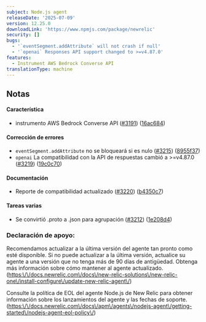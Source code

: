 ```yaml
---
subject: Node.js agent
releaseDate: '2025-07-09'
version: 12.25.0
downloadLink: 'https://www.npmjs.com/package/newrelic'
security: []
bugs:
  - '`eventSegment.addAttribute` will not crash if null'
  - '`openai` Responses API support changed to >=v4.87.0'
features:
  - Instrument AWS Bedrock Converse API
translationType: machine
---
```


## Notas

#### Característica

* instrumento AWS Bedrock Converse API ([#3191](https://github.com/newrelic/node-newrelic/pull/3191)) ([16ac684](https://github.com/newrelic/node-newrelic/commit/16ac6845a82506bbdd0e51f3f9a6d05ac8016246))

#### Corrección de errores

* `eventSegment.addAttribute` no se bloqueará si es nulo ([#3215](https://github.com/newrelic/node-newrelic/pull/3215)) ([8955f37](https://github.com/newrelic/node-newrelic/commit/8955f3737e686b4bf6beab2d4e53a1f5eb221166))
* `openai` La compatibilidad con la API de respuestas cambió a &gt;=v4.87.0 ([#3219](https://github.com/newrelic/node-newrelic/pull/3219)) ([19c0c70](https://github.com/newrelic/node-newrelic/commit/19c0c7011c8c877098c5a57063354f01f5f83295))

#### Documentación

* Reporte de compatibilidad actualizado ([#3220](https://github.com/newrelic/node-newrelic/pull/3220)) ([b4350c7](https://github.com/newrelic/node-newrelic/commit/b4350c7e3a718e47d066c5c2c1f4f5f20f43e52c))

#### Tareas varias

* Se convirtió .proto a .json para agrupación ([#3212](https://github.com/newrelic/node-newrelic/pull/3212)) ([1e208d4](https://github.com/newrelic/node-newrelic/commit/1e208d43acc1811674126b6aa987c895178f4fc3))

### Declaración de apoyo:

Recomendamos actualizar a la última versión del agente tan pronto como esté disponible. Si no puede actualizar a la última versión, actualice su agente a una versión que no tenga más de 90 días de antigüedad. Obtenga más información sobre cómo mantener al agente actualizado. ([https:\\/\\/docs.newrelic.com\\/docs\\/new-relic-solutions\\/new-relic-one\\/install-configure\\/update-new-relic-agent\\/](https://docs.newrelic.com/docs/new-relic-solutions/new-relic-one/install-configure/update-new-relic-agent/))

Consulte la política de EOL del agente Node.js de New Relic para obtener información sobre los lanzamientos del agente y las fechas de soporte. ([https:\\/\\/docs.newrelic.com\\/docs\\/apm\\/agents\\/nodejs-agent\\/getting-started\\/nodejs-agent-eol-policy\\/](https://docs.newrelic.com/docs/apm/agents/nodejs-agent/getting-started/nodejs-agent-eol-policy/))